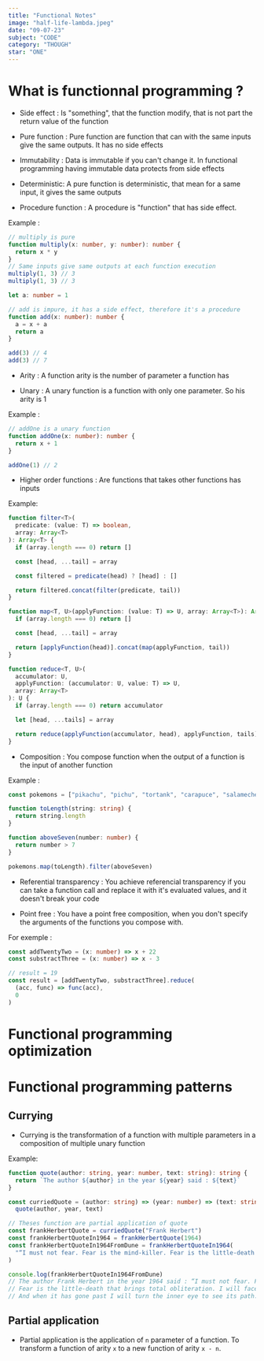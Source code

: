 ```yaml
---
title: "Functional Notes"
image: "half-life-lambda.jpeg"
date: "09-07-23"
subject: "CODE"
category: "THOUGH"
star: "ONE"
---
```


# What is functionnal programming ?

- Side effect : Is "something", that the function modify, that is not part the return value of the function

- Pure function : Pure function are function that can with the same inputs give the same outputs. It has no side effects

- Immutability : Data is immutable if you can't change it. In functional programming having immutable data protects from side effects

- Deterministic: A pure function is deterministic, that mean for a same input, it gives the same outputs

- Procedure function : A procedure is "function" that has side effect.

Example :

```ts
// multiply is pure
function multiply(x: number, y: number): number {
  return x * y
}
// Same inputs give same outputs at each function execution
multiply(1, 3) // 3
multiply(1, 3) // 3

let a: number = 1

// add is impure, it has a side effect, therefore it's a procedure
function add(x: number): number {
  a = x + a
  return a
}

add(3) // 4
add(3) // 7
```

- Arity : A function arity is the number of parameter a function has

- Unary : A unary function is a function with only one parameter. So his arity is 1

Example :

```ts
// addOne is a unary function
function addOne(x: number): number {
  return x + 1
}

addOne(1) // 2
```

- Higher order functions : Are functions that takes other functions has inputs

Example:

```ts
function filter<T>(
  predicate: (value: T) => boolean,
  array: Array<T>
): Array<T> {
  if (array.length === 0) return []

  const [head, ...tail] = array

  const filtered = predicate(head) ? [head] : []

  return filtered.concat(filter(predicate, tail))
}
```

```ts
function map<T, U>(applyFunction: (value: T) => U, array: Array<T>): Array<U> {
  if (array.length === 0) return []

  const [head, ...tail] = array

  return [applyFunction(head)].concat(map(applyFunction, tail))
}
```

```ts
function reduce<T, U>(
  accumulator: U,
  applyFunction: (accumulator: U, value: T) => U,
  array: Array<T>
): U {
  if (array.length === 0) return accumulator

  let [head, ...tails] = array

  return reduce(applyFunction(accumulator, head), applyFunction, tails)
}
```

- Composition : You compose function when the output of a function is the input of another function

Example :

```ts
const pokemons = ["pikachu", "pichu", "tortank", "carapuce", "salameche"]

function toLength(string: string) {
  return string.length
}

function aboveSeven(number: number) {
  return number > 7
}

pokemons.map(toLength).filter(aboveSeven)
```

- Referential transparency : You achieve referencial transparency if you can take a function call and replace it with it's evaluated values, and it doesn't break your code

- Point free : You have a point free composition, when you don't specify the arguments of the functions you compose with.

For exemple :

```ts
const addTwentyTwo = (x: number) => x + 22
const substractThree = (x: number) => x - 3

// result = 19
const result = [addTwentyTwo, substractThree].reduce(
  (acc, func) => func(acc),
  0
)
```

# Functional programming optimization

# Functional programming patterns

## Currying

- Currying is the transformation of a function with multiple parameters in a composition of multiple unary function

Example:

```ts
function quote(author: string, year: number, text: string): string {
  return `The author ${author} in the year ${year} said : ${text}`
}

const curriedQuote = (author: string) => (year: number) => (text: string) =>
  quote(author, year, text)

// Theses function are partial application of quote
const frankHerbertQuote = curriedQuote("Frank Herbert")
const frankHerbertQuoteIn1964 = frankHerbertQuote(1964)
const frankHerbertQuoteIn1964FromDune = frankHerbertQuoteIn1964(
  "“I must not fear. Fear is the mind-killer. Fear is the little-death that brings total obliteration. I will face my fear. I will permit it to pass over me and through me. And when it has gone past I will turn the inner eye to see its path. Where the fear has gone there will be nothing. Only I will remain.”"
)

console.log(frankHerbertQuoteIn1964FromDune)
// The author Frank Herbert in the year 1964 said : “I must not fear. Fear is the mind-killer.
// Fear is the little-death that brings total obliteration. I will face my fear. I will permit it to pass over me and through me.
// And when it has gone past I will turn the inner eye to see its path. Where the fear has gone there will be nothing. Only I will remain.”'
```

## Partial application

- Partial application is the application of `n` parameter of a function. To transform a function of arity `x` to a new function of arity `x - n`.
